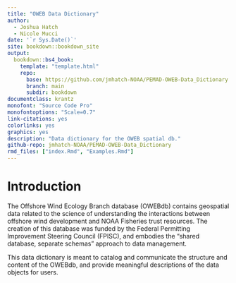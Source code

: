 ```yaml
---
title: "OWEB Data Dictionary"
author:
  - Joshua Hatch
  - Nicole Mucci
date: '`r Sys.Date()`'
site: bookdown::bookdown_site
output:
  bookdown::bs4_book:
    template: "template.html"
    repo:
      base: https://github.com/jmhatch-NOAA/PEMAD-OWEB-Data_Dictionary
      branch: main
      subdir: bookdown
documentclass: krantz
monofont: "Source Code Pro"
monofontoptions: "Scale=0.7"
link-citations: yes
colorlinks: yes
graphics: yes
description: "Data dictionary for the OWEB spatial db."
github-repo: jmhatch-NOAA/PEMAD-OWEB-Data_Dictionary
rmd_files: ["index.Rmd", "Examples.Rmd"]
---
```


# Introduction

The Offshore Wind Ecology Branch database (OWEBdb) contains geospatial data related to the science of understanding the interactions between offshore wind development and NOAA Fisheries trust resources. The creation of this database was funded by the Federal Permitting Improvement Steering Council (FPISC), and embodies the "shared database, separate schemas" approach to data management.

This data dictionary is meant to catalog and communicate the structure and content of the OWEBdb, and provide meaningful descriptions of the data objects for users.
